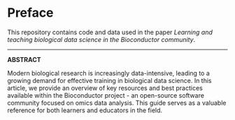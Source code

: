 
# Preface {.unnumbered}

This repository contains code and data used in the paper
*Learning and teaching biological data science in the Bioconductor community*.

---

**ABSTRACT**

Modern biological research is increasingly data-intensive, leading to a growing 
demand for effective training in biological data science. 
In this article, we provide an overview of key resources and best practices 
available within the Bioconductor project - an open-source software community 
focused on omics data analysis. This guide serves as a valuable reference for 
both learners and educators in the field.
